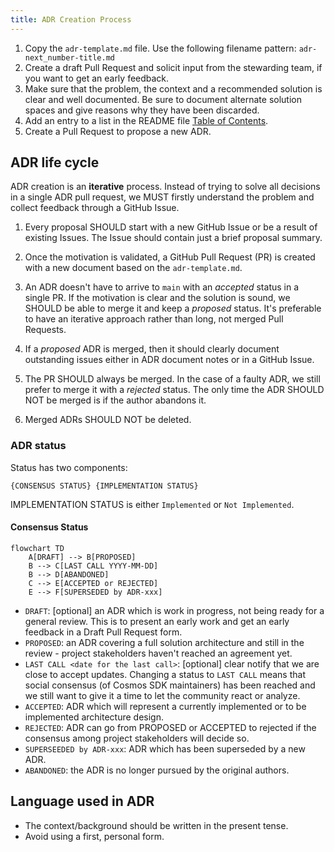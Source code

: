 ```yaml
---
title: ADR Creation Process
---
```

1. Copy the `adr-template.md` file. Use the following filename pattern: `adr-next_number-title.md`
2. Create a draft Pull Request and solicit input from the stewarding team, if you want to get an early feedback.
3. Make sure that the problem, the context and a recommended solution is clear and well documented. Be sure to document alternate solution spaces and give reasons why they have been discarded.
4. Add an entry to a list in the README file [Table of Contents](/hub/v25/architecture/README#adr-table-of-contents).
5. Create a Pull Request to propose a new ADR.

## ADR life cycle

ADR creation is an **iterative** process. Instead of trying to solve all decisions in a single ADR pull request, we MUST firstly understand the problem and collect feedback through a GitHub Issue.

1. Every proposal SHOULD start with a new GitHub Issue or be a result of existing Issues. The Issue should contain just a brief proposal summary.

2. Once the motivation is validated, a GitHub Pull Request (PR) is created with a new document based on the `adr-template.md`.

3. An ADR doesn't have to arrive to `main` with an *accepted* status in a single PR. If the motivation is clear and the solution is sound, we SHOULD be able to merge it and keep a *proposed* status. It's preferable to have an iterative approach rather than long, not merged Pull Requests.

4. If a *proposed* ADR is merged, then it should clearly document outstanding issues either in ADR document notes or in a GitHub Issue.

5. The PR SHOULD always be merged. In the case of a faulty ADR, we still prefer to merge it with a *rejected* status. The only time the ADR SHOULD NOT be merged is if the author abandons it.

6. Merged ADRs SHOULD NOT be deleted.

### ADR status

Status has two components:

```text
{CONSENSUS STATUS} {IMPLEMENTATION STATUS}
```

IMPLEMENTATION STATUS is either `Implemented` or `Not Implemented`.

#### Consensus Status

```mermaid
flowchart TD
    A[DRAFT] --> B[PROPOSED]
    B --> C[LAST CALL YYYY-MM-DD]
    B --> D[ABANDONED]
    C --> E[ACCEPTED or REJECTED]
    E --> F[SUPERSEDED by ADR-xxx]
```

* `DRAFT`: \[optional] an ADR which is work in progress, not being ready for a general review. This is to present an early work and get an early feedback in a Draft Pull Request form.
* `PROPOSED`: an ADR covering a full solution architecture and still in the review - project stakeholders haven't reached an agreement yet.
* `LAST CALL <date for the last call>`: \[optional] clear notify that we are close to accept updates. Changing a status to `LAST CALL` means that social consensus (of Cosmos SDK maintainers) has been reached and we still want to give it a time to let the community react or analyze.
* `ACCEPTED`: ADR which will represent a currently implemented or to be implemented architecture design.
* `REJECTED`: ADR can go from PROPOSED or ACCEPTED to rejected if the consensus among project stakeholders will decide so.
* `SUPERSEEDED by ADR-xxx`: ADR which has been superseded by a new ADR.
* `ABANDONED`: the ADR is no longer pursued by the original authors.

## Language used in ADR

* The context/background should be written in the present tense.
* Avoid using a first, personal form.
